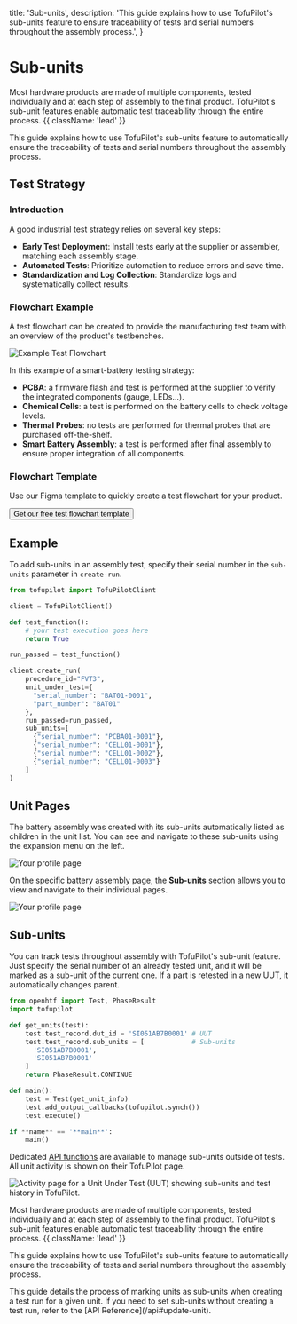   title: 'Sub-units',
  description: 'This guide explains how to use TofuPilot\'s sub-units feature to ensure traceability of tests and serial numbers throughout the assembly process.',
}

# Sub-units

Most hardware products are made of multiple components, tested individually and at each step of assembly to the final product. TofuPilot's sub-unit features enable automatic test traceability through the entire process. {{ className: 'lead' }}

This guide explains how to use TofuPilot's sub-units feature to automatically ensure the traceability of tests and serial numbers throughout the assembly process.

## Test Strategy

### Introduction

A good industrial test strategy relies on several key steps:

- **Early Test Deployment**: Install tests early at the supplier or assembler, matching each assembly stage.
- **Automated Tests**: Prioritize automation to reduce errors and save time.
- **Standardization and Log Collection**: Standardize logs and systematically collect results.

### Flowchart Example

A test flowchart can be created to provide the manufacturing test team with an overview of the product's testbenches.

<Image src="/test-flowchart.png" alt="Example Test Flowchart" />

In this example of a smart-battery testing strategy:

- **PCBA**: a firmware flash and test is performed at the supplier to verify the integrated components (gauge, LEDs...).
- **Chemical Cells**: a test is performed on the battery cells to check voltage levels.
- **Thermal Probes**: no tests are performed for thermal probes that are purchased off-the-shelf.
- **Smart Battery Assembly**: a test is performed after final assembly to ensure proper integration of all components.

### Flowchart Template

Use our Figma template to quickly create a test flowchart for your product.

<div className="not-prose">
  <Button
    href="https://www.figma.com/community/file/1380891711622677799"
    variant="text"
    arrow="right"
  >
    Get our free test flowchart template
  </Button>
</div>

## Example

To add sub-units in an assembly test, specify their serial number in the `sub-units` parameter in `create-run`.

```python {{ title: 'create_run_with_sub_units.py'}}
from tofupilot import TofuPilotClient

client = TofuPilotClient()

def test_function():
    # your test execution goes here
    return True

run_passed = test_function()

client.create_run(
    procedure_id="FVT3",
    unit_under_test={
      "serial_number": "BAT01-0001",
      "part_number": "BAT01"
    },
    run_passed=run_passed,
    sub_units=[
      {"serial_number": "PCBA01-0001"},
      {"serial_number": "CELL01-0001"},
      {"serial_number": "CELL01-0002"},
      {"serial_number": "CELL01-0003"}
    ]
)
```

## Unit Pages

The battery assembly was created with its sub-units automatically listed as children in the unit list. You can see and navigate to these sub-units using the expansion menu on the left.

<Image src="/units-with-sub-units.png" alt="Your profile page" />

On the specific battery assembly page, the **Sub-units** section allows you to view and navigate to their individual pages.

<Image src="/unit-with-sub-units.png" alt="Your profile page" />


## Sub-units

You can track tests throughout assembly with TofuPilot's sub-unit feature. Just specify the serial number of an already tested unit, and it will be marked as a sub-unit of the current one. If a part is retested in a new UUT, it automatically changes parent.

```python {{ title: 'main.py' }}
from openhtf import Test, PhaseResult
import tofupilot

def get_units(test):
    test.test_record.dut_id = 'SI051AB7B0001' # UUT
    test.test_record.sub_units = [            # Sub-units
      'SI051AB7B0001',
      'SI051AB7B0001'
    ]
    return PhaseResult.CONTINUE

def main():
    test = Test(get_unit_info)
    test.add_output_callbacks(tofupilot.synch())
    test.execute()

if **name** == '**main**':
    main()
```

Dedicated [API functions](https://docs.tofupilot.com/a-page) are available to manage sub-units outside of tests. All unit activity is shown on their TofuPilot page.

<Image
  src="/UUT-page-unit-activity.png"
  alt="Activity page for a Unit Under Test (UUT) showing sub-units and test history in TofuPilot."
/>

Most hardware products are made of multiple components, tested individually and at each step of assembly to the final product. TofuPilot's sub-unit features enable automatic test traceability through the entire process. {{ className: 'lead' }}

This guide explains how to use TofuPilot's sub-units feature to automatically ensure the traceability of tests and serial numbers throughout the assembly process.

<Note>
  This guide details the process of marking units as sub-units when creating a
  test run for a given unit. If you need to set sub-units without creating a
  test run, refer to the [API Reference](/api#update-unit).
</Note>
